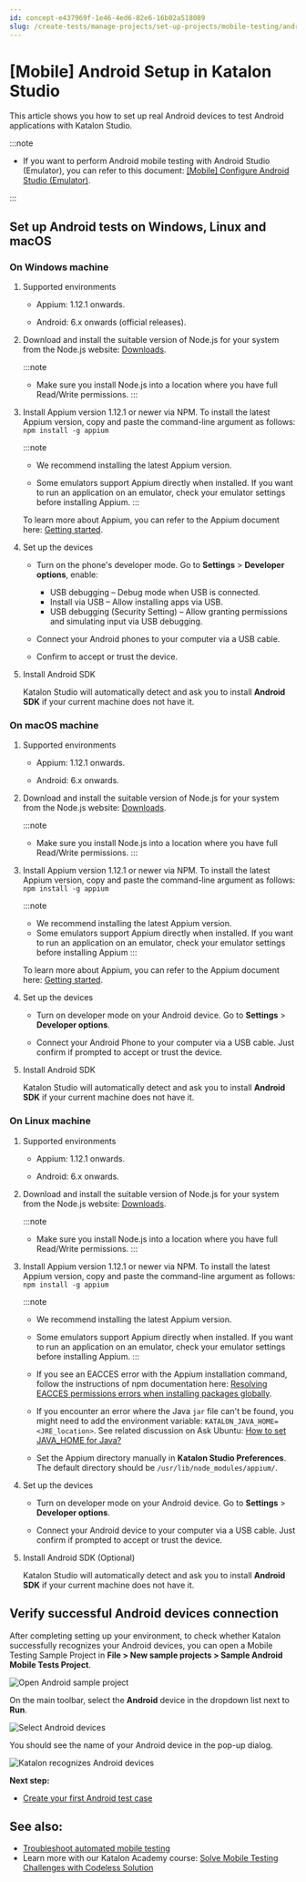 ```yaml
---
id: concept-e437969f-1e46-4ed6-82e6-16b02a518089
slug: /create-tests/manage-projects/set-up-projects/mobile-testing/android/mobile-android-setup-in-katalon-studio
---
```


# \[Mobile\] Android Setup in Katalon Studio

This article shows you how to set up real Android devices to test Android applications with Katalon Studio.


:::note

-   If you want to perform Android mobile testing with Android Studio \(Emulator\), you can refer to this document: [\[Mobile\] Configure Android Studio \(Emulator\)](/create-tests/manage-projects/set-up-projects/mobile-testing/android/mobile-configure-android-studio-emulator-in-katalon-studio#).


:::

## Set up Android tests on Windows, Linux and macOS

### On Windows machine

1.  Supported environments

    -   Appium: 1.12.1 onwards.

    -   Android: 6.x onwards \(official releases\).

2.  Download and install the suitable version of Node.js for your system from the Node.js website: [Downloads](https://nodejs.org/en/download/).

    
    :::note

    -   Make sure you install Node.js into a location where you have full Read/Write permissions.
    :::

3.  Install Appium version 1.12.1 or newer via NPM. To install the latest Appium version, copy and paste the command-line argument as follows: <code>npm install -g appium</code>

    
    :::note

    -   We recommend installing the latest Appium version.

    -   Some emulators support Appium directly when installed. If you want to run an application on an emulator, check your emulator settings before installing Appium.
    :::

    To learn more about Appium, you can refer to the Appium document here: [Getting started](http://appium.io/docs/en/about-appium/getting-started/#installing-appium).

4.  Set up the devices

    -   Turn on the phone's developer mode. Go to **Settings** &gt; **Developer options**, enable:

        -   USB debugging – Debug mode when USB is connected.
        -   Install via USB – Allow installing apps via USB.
        -   USB debugging \(Security Setting\) – Allow granting permissions and simulating input via USB debugging.
    -   Connect your Android phones to your computer via a USB cable.

    -   Confirm to accept or trust the device.

5.  Install Android SDK

    Katalon Studio will automatically detect and ask you to install **Android SDK** if your current machine does not have it.


### On macOS machine

1.  Supported environments

    -   Appium: 1.12.1 onwards.

    -   Android: 6.x onwards.

2.  Download and install the suitable version of Node.js for your system from the Node.js website: [Downloads](https://nodejs.org/en/download/).

    
    :::note

    -   Make sure you install Node.js into a location where you have full Read/Write permissions.
    :::

3.  Install Appium version 1.12.1 or newer via NPM. To install the latest Appium version, copy and paste the command-line argument as follows: <code>npm install -g appium</code>

    
    :::note

    -   We recommend installing the latest Appium version.
    -   Some emulators support Appium directly when installed. If you want to run an application on an emulator, check your emulator settings before installing Appium
    :::

    To learn more about Appium, you can refer to the Appium document here: [Getting started](http://appium.io/docs/en/about-appium/getting-started/#installing-appium).

4.  Set up the devices

    -   Turn on developer mode on your Android device. Go to **Settings** &gt; **Developer options**.

    -   Connect your Android Phone to your computer via a USB cable. Just confirm if prompted to accept or trust the device.

5.  Install Android SDK

    Katalon Studio will automatically detect and ask you to install **Android SDK** if your current machine does not have it.


### On Linux machine

1.  Supported environments

    -   Appium: 1.12.1 onwards.

    -   Android: 6.x onwards.

2.  Download and install the suitable version of Node.js for your system from the Node.js website: [Downloads](https://nodejs.org/en/download/).

    
    :::note

    -   Make sure you install Node.js into a location where you have full Read/Write permissions.
    :::

3.  Install Appium version 1.12.1 or newer via NPM. To install the latest Appium version, copy and paste the command-line argument as follows: <code>npm install -g appium</code>

    
    :::note

    -   We recommend installing the latest Appium version.
    -   Some emulators support Appium directly when installed. If you want to run an application on an emulator, check your emulator settings before installing Appium.
    :::

    -   If you see an EACCES error with the Appium installation command, follow the instructions of npm documentation here: [Resolving EACCES permissions errors when installing packages globally](https://docs.npmjs.com/resolving-eacces-permissions-errors-when-installing-packages-globally).
    -   If you encounter an error where the Java <code>jar</code> file can't be found, you might need to add the environment variable: <code>KATALON&#95;JAVA&#95;HOME= &lt;JRE&#95;location&gt;</code>. See related discussion on Ask Ubuntu: [How to set JAVA\_HOME for Java?](https://askubuntu.com/questions/175514/how-to-set-java-home-for-java?utm_medim=organic&utm_source=google_rich_qa&utm_campaign=google_rich_qa)
    -   Set the Appium directory manually in **Katalon Studio Preferences**. The default directory should be <code>/usr/lib/node&#95;modules/appium/</code>.

4.  Set up the devices

    -   Turn on developer mode on your Android device. Go to **Settings** &gt; **Developer options**.

    -   Connect your Android device to your computer via a USB cable. Just confirm if prompted to accept or trust the device.

5.  Install Android SDK \(Optional\)

    Katalon Studio will automatically detect and ask you to install **Android SDK** if your current machine does not have it.


## Verify successful Android devices connection

After completing setting up your environment, to check whether Katalon successfully recognizes your Android devices, you can open a Mobile Testing Sample Project in **File &gt; New sample projects &gt; Sample Android Mobile Tests Project**.

<img src="https://github.com/katalon-studio/docs-images/raw/master/katalon-studio/docs/mobile-on-macos/KS-Android-Open--Sample-project.png" alt="Open Android sample project" />

On the main toolbar, select the **Android** device in the dropdown list next to **Run**.

<img src="https://github.com/katalon-studio/docs-images/raw/master/katalon-studio/docs/execute-mobile-testing-with-emulator/KS-TOOLBAR-Android.png" alt="Select Android devices" />

You should see the name of your Android device in the pop-up dialog.

<img src="https://github.com/katalon-studio/docs-images/raw/master/katalon-studio/docs/mobile-on-macos/device.png" alt="Katalon recognizes Android devices" />

**Next step:**

-   [Create your first Android test case](/get-started/sample-projects/mobile/mobile-create-and-run-android-test-case)

## See also:

-   [Troubleshoot automated mobile testing](/create-tests/troubleshooting-for-test-creation/troubleshoot-mobile-automated-testing/troubleshooting-automated-mobile-testing-overview)
-   Learn more with our Katalon Academy course: [Solve Mobile Testing Challenges with Codeless Solution](https://academy.katalon.com/courses/codeless-solution-mobile-testing/?utm_source=kat_docs&utm_medium=android_setup)